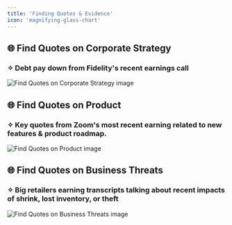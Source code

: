 ```yaml
---
title: 'Finding Quotes & Evidence'
icon: 'magnifying-glass-chart'
---
```


## 🌐 Find Quotes on Corporate Strategy
### ✧ Debt pay down from Fidelity's recent earnings call
<img
	className="block dark:hidden"
	src="/images/useCases/finding-quotes-and-evidence-image1.jpg"
	alt="Find Quotes on Corporate Strategy image"
/>

## 🌐 Find Quotes on Product
### ✧ Key quotes from Zoom's most recent earning related to new features & product roadmap.
<img
	className="block dark:hidden"
	src="/images/useCases/finding-quotes-and-evidence-image2.jpg"
	alt="Find Quotes on Product image"
/>

## 🌐 Find Quotes on  Business Threats
### ✧ Big retailers earning transcripts talking about recent impacts of shrink, lost inventory, or theft
<img
	className="block dark:hidden"
	src="/images/useCases/finding-quotes-and-evidence-image3.jpg"
	alt="Find Quotes on  Business Threats image"
/>